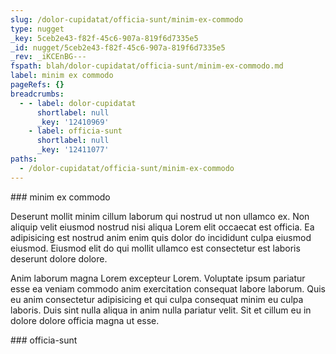 ```yaml
---
slug: /dolor-cupidatat/officia-sunt/minim-ex-commodo
type: nugget
_key: 5ceb2e43-f82f-45c6-907a-819f6d7335e5
_id: nugget/5ceb2e43-f82f-45c6-907a-819f6d7335e5
_rev: _iKCEnBG---
fspath: blah/dolor-cupidatat/officia-sunt/minim-ex-commodo.md
label: minim ex commodo
pageRefs: {}
breadcrumbs:
  - - label: dolor-cupidatat
      shortlabel: null
      _key: '12410969'
    - label: officia-sunt
      shortlabel: null
      _key: '12411077'
paths:
  - /dolor-cupidatat/officia-sunt/minim-ex-commodo
---
```


<NuggetArea>
<Nugget slug="/dolor-cupidatat/officia-sunt/minim-ex-commodo" type="nugget" _key="5ceb2e43-f82f-45c6-907a-819f6d7335e5" _id="nugget/5ceb2e43-f82f-45c6-907a-819f6d7335e5" _rev="_iKCEnBG---" fspath="blah/dolor-cupidatat/officia-sunt/minim-ex-commodo.md" label="minim ex commodo" paths="/dolor-cupidatat/officia-sunt/minim-ex-commodo">
<NuggetBody>
### minim ex commodo

Deserunt mollit minim cillum laborum qui nostrud ut non ullamco ex. Non aliquip velit eiusmod nostrud nisi aliqua Lorem elit occaecat est officia. Ea adipisicing est nostrud anim enim quis dolor do incididunt culpa eiusmod eiusmod. Eiusmod elit do qui mollit ullamco est consectetur est laboris deserunt dolore dolore.

Anim laborum magna Lorem excepteur Lorem. Voluptate ipsum pariatur esse ea veniam commodo anim exercitation consequat labore laborum. Quis eu anim consectetur adipisicing et qui culpa consequat minim eu culpa laboris. Duis sint nulla aliqua in anim nulla pariatur velit. Sit et cillum eu in dolore dolore officia magna ut esse.

</NuggetBody>
<Breadcrumbs>
<Crumbs>
<Crumb _key="12410969" label="dolor-cupidatat" /><Crumb _key="12411077" label="officia-sunt" />
</Crumbs>
</Breadcrumbs>
</Nugget>

<NuggetsInbound>
</NuggetsInbound>
<NuggetsOutbound>
</NuggetsOutbound>
</NuggetArea>
<PassagesInbound>
<Passage direction="inbound" type="passage" _key="12411077" _id="passage/12411077" _rev="_iKCEnAm---" label="officia-sunt" passage="officia-sunt" fspath="blah/dolor-cupidatat/officia-sunt" paths="/dolor-cupidatat/officia-sunt" slug="/dolor-cupidatat/officia-sunt">
<NuggetBody>
### officia-sunt

</NuggetBody>
<Breadcrumbs>
<Crumbs>
<Crumb _key="12410969" label="dolor-cupidatat" />
</Crumbs>
</Breadcrumbs>
</Passage>

</PassagesInbound>
<PassagesOutbound>
</PassagesOutbound>